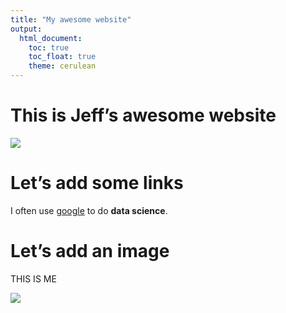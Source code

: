 ```yaml
---
title: "My awesome website"
output: 
  html_document:
    toc: true
    toc_float: true
    theme: cerulean
---
```


# This is Jeff's awesome website

![](https://media.giphy.com/media/drXGoW1iudhKw/giphy.gif)

# Let's add some links 

I often use [google](google.com) to do **data science**.


# Let's add an image

THIS IS ME

![](images/myself.jpeg)  